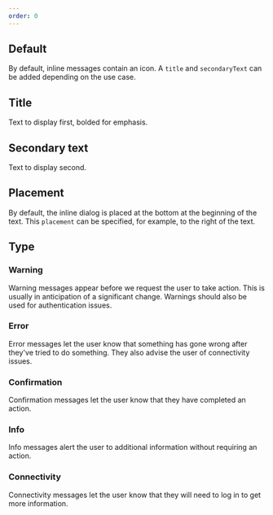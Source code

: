 ```yaml
---
order: 0
---
```



## Default

By default, inline messages contain an icon. A `title` and `secondaryText` can be added depending on the use case.

<Example
  Component={InlineMessageDefault}
  componentName="@atlaskit/inline-message"
/>

## Title

Text to display first, bolded for emphasis.

<Example
  Component={InlineMessageTitle}
  componentName="@atlaskit/inline-message"
/>

## Secondary text

Text to display second.

<Example
  Component={InlineMessageSecondaryText}
  componentName="@atlaskit/inline-message"
/>

## Placement

By default, the inline dialog is placed at the bottom at the beginning of the text. This `placement` can be specified, for example, to the right of the text.

<Example
  Component={InlineMessagePlacement}
  componentName="@atlaskit/inline-message"
/>

## Type

### Warning

Warning messages appear before we request the user to take action. This is usually in anticipation of a significant change. Warnings should also be used for authentication issues.

<Example
  Component={InlineMessageWarning}
  componentName="@atlaskit/inline-message"
/>

### Error

Error messages let the user know that something has gone wrong after they've tried to do something. They also advise the user of connectivity issues.

<Example
  Component={InlineMessageError}
  componentName="@atlaskit/inline-message"
/>

### Confirmation

Confirmation messages let the user know that they have completed an action.

<Example
  Component={InlineMessageConfirmation}
  componentName="@atlaskit/inline-message"
/>

### Info

Info messages alert the user to additional information without requiring an action.

<Example
  Component={InlineMessageInfo}
  componentName="@atlaskit/inline-message"
/>

### Connectivity

Connectivity messages let the user know that they will need to log in to get more information.

<Example
  Component={InlineMessageConnectivity}
  componentName="@atlaskit/inline-message"
/>

